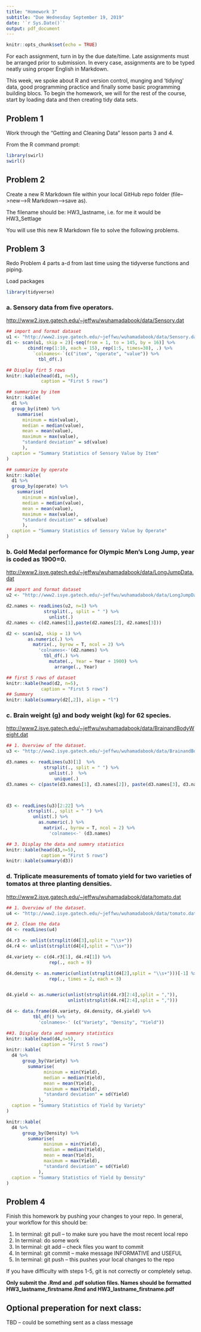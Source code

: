 ```yaml
---
title: "Homework 3"
subtitle: "Due Wednesday September 19, 2019"
date: '`r Sys.Date()`'
output: pdf_document
---
```


```r
knitr::opts_chunk$set(echo = TRUE)
```

For each assignment, turn in by the due date/time.  Late assignments must be arranged prior to submission.  In every case, assignments are to be typed neatly using proper English in Markdown.  

This week, we spoke about R and version control, munging and 'tidying' data, good programming practice and finally some basic programming building blocs.  To begin the homework, we will for the rest of the course, start by loading data and then creating tidy data sets.  

## Problem 1

Work through the "Getting and Cleaning Data" lesson parts 3 and 4.

From the R command prompt:  
```r
library(swirl)  
swirl()  
```

## Problem 2

Create a new R Markdown file within your local GitHub repo folder (file-->new-->R Markdown-->save as).

The filename should be: HW3_lastname, i.e. for me it would be HW3_Settlage

You will use this new R Markdown file to solve the following problems.

  
## Problem 3

Redo Problem 4 parts a-d from last time using the tidyverse functions and piping.

Load packages
```r
library(tidyverse)
```


### a. Sensory data from five operators.    
<http://www2.isye.gatech.edu/~jeffwu/wuhamadabook/data/Sensory.dat> 

```r
## import and format dataset
u1 <- "http://www2.isye.gatech.edu/~jeffwu/wuhamadabook/data/Sensory.dat"
d1 <- scan(u1, skip = 2)[-seq(from = 1, to = 145, by = 16)] %>%
        cbind(rep(1:10, each = 15), rep(1:5, times=30), .) %>%
          `colnames<-`(c("item", "operate", "value")) %>%
            tbl_df(.)

## Display firt 5 rows
knitr::kable(head(d1, n=5), 
             caption = "First 5 rows")

## summarize by item
knitr::kable(
  d1 %>% 
  group_by(item) %>%
    summarise(
      mininum = min(value),
      median = median(value),
      mean = mean(value),
      maximum = max(value),
      "standard deviation" = sd(value)       
      ),
  caption = "Summary Statistics of Sensory Value by Item"
)

## summarize by operate
knitr::kable(
  d1 %>% 
  group_by(operate) %>%
    summarise(
      mininum = min(value),
      median = median(value),
      mean = mean(value),
      maximum = max(value),
      "standard deviation" = sd(value)
      ),
  caption = "Summary Statistics of Sensory Value by Operate"
)
```






### b. Gold Medal performance for Olympic Men's Long Jump, year is coded as 1900=0.  
<http://www2.isye.gatech.edu/~jeffwu/wuhamadabook/data/LongJumpData.dat>  

```r
## import and format dataset 
u2 <- "http://www2.isye.gatech.edu/~jeffwu/wuhamadabook/data/LongJumpData.dat"

d2.names <- readLines(u2, n=1) %>%
              strsplit(., split = " ") %>%
                unlist(.)
d2.names <- c(d2.names[1],paste(d2.names[2], d2.names[3]))

d2 <- scan(u2, skip = 1) %>%
        as.numeric(.) %>% 
          matrix(., byrow = T, ncol = 2) %>%
            'colnames<-'(d2.names) %>%
              tbl_df(.) %>%
                mutate(., Year = Year + 1900) %>%
                  arrange(., Year)

## first 5 rows of dataset
knitr::kable(head(d2, n=5), 
             caption = "First 5 rows")
## Summary
knitr::kable(summary(d2[,2]), align = "l")
```




### c. Brain weight (g) and body weight (kg) for 62 species.    
<http://www2.isye.gatech.edu/~jeffwu/wuhamadabook/data/BrainandBodyWeight.dat> 

```r
## 1. Overview of the dataset.
u3 <- "http://www2.isye.gatech.edu/~jeffwu/wuhamadabook/data/BrainandBodyWeight.dat"

d3.names <- readLines(u3)[1]  %>%
              strsplit(., split = " ") %>%
                unlist(.)  %>%
                  unique(.)
d3.names <- c(paste(d3.names[1], d3.names[2]), paste(d3.names[3], d3.names[2]))



d3 <- readLines(u3)[2:22] %>%
        strsplit(., split = " ") %>%
          unlist(.) %>%
            as.numeric(.) %>%
              matrix(., byrow = T, ncol = 2) %>%
                'colnames<-' (d3.names) 

## 3. Display the data and summry statistics
knitr::kable(head(d3,n=5), 
             caption = "First 5 rows")
knitr::kable(summary(d3))
```




### d. Triplicate measurements of tomato yield for two varieties of tomatos at three planting densities.  
<http://www2.isye.gatech.edu/~jeffwu/wuhamadabook/data/tomato.dat>  


```r
## 1. Overview of the dataset.
u4 <- "http://www2.isye.gatech.edu/~jeffwu/wuhamadabook/data/tomato.dat"

## 2. Clean the data
d4 <- readLines(u4)

d4.r3 <- unlist(strsplit(d4[3],split = "\\s+"))
d4.r4 <- unlist(strsplit(d4[4],split = "\\s+"))

d4.variety <- c(d4.r3[1], d4.r4[1]) %>%
                rep(., each = 9)

d4.density <- as.numeric(unlist(strsplit(d4[2],split = "\\s+")))[-1] %>%
                rep(., times = 2, each = 3)


d4.yield <- as.numeric(unlist(strsplit(d4.r3[2:4],split = ",")), 
                       unlist(strsplit(d4.r4[2:4],split = ",")))

d4 <- data.frame(d4.variety, d4.density, d4.yield) %>%
          tbl_df() %>%
            'colnames<-' (c("Variety", "Density", "Yield"))

##3. Display data and summary statistics
knitr::kable(head(d4,n=5), 
             caption = "First 5 rows")
knitr::kable(
  d4 %>% 
      group_by(Variety) %>%
        summarise(
              mininum = min(Yield),
              median = median(Yield),
              mean = mean(Yield),
              maximum = max(Yield),
              "standard deviation" = sd(Yield)
            ),
  caption = "Summary Statistics of Yield by Variety"
)

knitr::kable(
  d4 %>% 
      group_by(Density) %>%
        summarise(
              mininum = min(Yield),
              median = median(Yield),
              mean = mean(Yield),
              maximum = max(Yield),
              "standard deviation" = sd(Yield)
            ),
  caption = "Summary Statistics of Yield by Density"
)
```


## Problem 4

Finish this homework by pushing your changes to your repo.  In general, your workflow for this should be:  

1. In terminal: git pull  -- to make sure you have the most recent local repo  
2. In terminal: do some work  
3. In terminal: git add -- check files you want to commit  
4. In terminal: git commit -- make message INFORMATIVE and USEFUL  
5. In terminal: git push -- this pushes your local changes to the repo  

If you have difficulty with steps 1-5, git is not correctly or completely setup.

**Only submit the .Rmd and .pdf solution files.  Names should be formatted HW3_lastname_firstname.Rmd and HW3_lastname_firstname.pdf**

## Optional preperation for next class:  

TBD -- could be something sent as a class message
